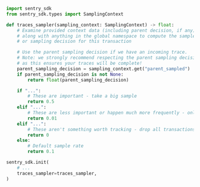 ```python
import sentry_sdk
from sentry_sdk.types import SamplingContext

def traces_sampler(sampling_context: SamplingContext) -> float:
    # Examine provided context data (including parent decision, if any)
    # along with anything in the global namespace to compute the sample rate
    # or sampling decision for this transaction

    # Use the parent sampling decision if we have an incoming trace.
    # Note: we strongly recommend respecting the parent sampling decision,
    # as this ensures your traces will be complete!
    parent_sampling_decision = sampling_context.get("parent_sampled")
    if parent_sampling_decision is not None:
        return float(parent_sampling_decision)

    if "...":
        # These are important - take a big sample
        return 0.5
    elif "...":
        # These are less important or happen much more frequently - only take 1%
        return 0.01
    elif "...":
        # These aren't something worth tracking - drop all transactions like this
        return 0
    else:
        # Default sample rate
        return 0.1

sentry_sdk.init(
    # ...
    traces_sampler=traces_sampler,
)
```
